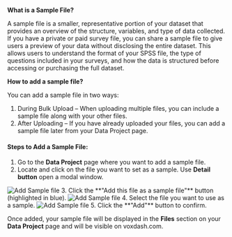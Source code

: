 **What is a Sample File?**

 A sample file is a smaller, representative portion of your dataset that provides an overview of the structure, variables, and type of data collected. If you have a private or paid survey file, you can share a sample file to give users a preview of your data without disclosing the entire dataset. This allows users to understand the format of your SPSS file, the type of questions included in your surveys, and how the data is structured before accessing or purchasing the full dataset.

**How to add a sample file?**

You can add a sample file in two ways:

1. During Bulk Upload – When uploading multiple files, you can include a sample file along with your other files.  
2. After Uploading – If you have already uploaded your files, you can add a sample file later from your Data Project page.

#### **Steps to Add a Sample File:**

1. Go to the **Data Project** page where you want to add a sample file.  
2. Locate and click on the file you want to set as a sample.  Use **Detail button** open a modal window.  
<Frame>
  <img src="/images/sample2.png" alt="Add Sample file" style={{ borderRadius: '0.5rem' }} />
</Frame>
3. Click the **"Add this file as a sample file"** button (highlighted in blue). 
<Frame>
  <img src="/images/sample1.png" alt="Add Sample file" style={{ borderRadius: '0.5rem' }} />
</Frame> 
4. Select the file you want to use as a sample.  
<Frame>
  <img src="/images/sample3.png" alt="Add Sample file" style={{ borderRadius: '0.5rem' }} />
</Frame>
5. Click the **"Add"** button to confirm.

Once added, your sample file will be displayed in the **Files** section on your **Data Project** page and will be visible on voxdash.com.

